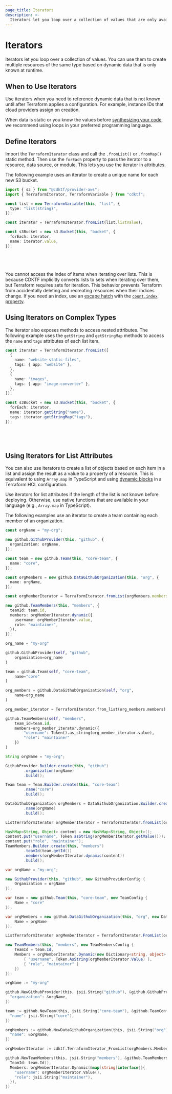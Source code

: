 ```yaml
---
page_title: Iterators
description: >-
  Iterators let you loop over a collection of values that are only available at runtime.
---
```


# Iterators

Iterators let you loop over a collection of values. You can use them to create multiple resources of the same type based on dynamic data that is only known at runtime.

## When to Use Iterators

Use iterators when you need to reference dynamic data that is not known until after Terraform applies a configuration. For example, instance IDs that cloud providers assign on creation.

When data is static or you know the values before [synthesizing your code](/cdktf/cli-reference/commands#synth), we recommend using loops in your preferred programming language.

## Define Iterators

Import the `TerraformIterator` class and call the `.fromList()` or `.fromMap()` static method. Then use the `forEach` property to pass the iterator to a resource, data source, or module. This lets you use the iterator in attributes.

The following example uses an iterator to create a unique name for each new S3 bucket.

<!-- #NEXT_CODE_BLOCK_SOURCE:python examples/python/documentation#iterators-define-iterators -->
<!-- #NEXT_CODE_BLOCK_SOURCE:java examples/java/documentation#iterators-define-iterators -->

<CodeTabs>

```typescript
import { s3 } from "@cdktf/provider-aws";
import { TerraformIterator, TerraformVariable } from "cdktf";

const list = new TerraformVariable(this, "list", {
  type: "list(string)",
});

const iterator = TerraformIterator.fromList(list.listValue);

const s3Bucket = new s3.Bucket(this, "bucket", {
  forEach: iterator,
  name: iterator.value,
});
```

```python
```

```java
```

```csharp
```

```go
```

</CodeTabs>

You cannot access the index of items when iterating over lists. This is because CDKTF implicitly converts lists to sets when iterating over them, but Terraform requires sets for iteration. This behavior prevents Terraform from accidentally deleting and recreating resources when their indices change. If you need an index, use an [escape hatch](/cdktf/concepts/resources#escape-hatch) with the [`count.index` property](/language/meta-arguments/count).

## Using Iterators on Complex Types

The iterator also exposes methods to access nested attributes. The following example uses the `getString` and `getStringMap` methods to access the `name` and `tags` attributes of each list item.

<!-- #NEXT_CODE_BLOCK_SOURCE:python examples/python/documentation#iterators-iterators-complex-types -->
<!-- #NEXT_CODE_BLOCK_SOURCE:java examples/java/documentation#iterators-iterators-complex-types -->

<CodeTabs>

```typescript
const iterator = TerraformIterator.fromList([
  {
    name: "website-static-files",
    tags: { app: "website" },
  },
  {
    name: "images",
    tags: { app: "image-converter" },
  },
]);

const s3Bucket = new s3.Bucket(this, "bucket", {
  forEach: iterator,
  name: iterator.getString("name"),
  tags: iterator.getStringMap("tags"),
});
```

```python
```

```java
```

```csharp
```

```go
```

</CodeTabs>

## Using Iterators for List Attributes

You can also use iterators to create a list of objects based on each item in a list and assign the result as a value to a property of a resource. This is equivalent to using `Array.map` in TypeScript and using [dynamic blocks](/language/expressions/dynamic-blocks) in a Terraform HCL configuration.

Use iterators for list attributes if the length of the list is not known before deploying. Otherwise, use native functions that are available in your language (e.g., `Array.map` in TypeScript).

The following examples use an iterator to create a team containing each member of an organization.

<CodeTabs>

```typescript
const orgName = "my-org";

new github.GithubProvider(this, "github", {
  organization: orgName,
});

const team = new github.Team(this, "core-team", {
  name: "core",
});

const orgMembers = new github.DataGithubOrganization(this, "org", {
  name: orgName,
});

const orgMemberIterator = TerraformIterator.fromList(orgMembers.members);

new github.TeamMembers(this, "members", {
  teamId: team.id,
  members: orgMemberIterator.dynamic({
    username: orgMemberIterator.value,
    role: "maintainer",
  }),
});
```

```python
org_name = "my-org"

github.GithubProvider(self, "github",
    organization=org_name
)

team = github.Team(self, "core-team",
    name="core"
)

org_members = github.DataGithubOrganization(self, "org",
    name=org_name
)

org_member_iterator = TerraformIterator.from_list(org_members.members)

github.TeamMembers(self, "members",
    team_id=team.id,
    members=org_member_iterator.dynamic({
        "username": Token().as_string(org_member_iterator.value),
        "role": "maintainer"
    })
)
```

```java
String orgName = "my-org";

GithubProvider.Builder.create(this, "github")
        .organization(orgName)
        .build();

Team team = Team.Builder.create(this, "core-team")
        .name("core")
        .build();

DataGithubOrganization orgMembers = DataGithubOrganization.Builder.create(this, "org")
        .name(orgName)
        .build();

ListTerraformIterator orgMemberIterator = TerraformIterator.fromList(orgMembers.getMembers());

HashMap<String, Object> content = new HashMap<String, Object>();
content.put("username", Token.asString(orgMemberIterator.getValue()));
content.put("role", "maintainer");
TeamMembers.Builder.create(this, "members")
        .teamId(team.getId())
        .members(orgMemberIterator.dynamic(content))
        .build();
```

```csharp
var orgName = "my-org";

new GithubProvider(this, "github", new GithubProviderConfig {
    Organization = orgName
});

var team = new github.Team(this, "core-team", new TeamConfig {
    Name = "core"
});

var orgMembers = new github.DataGithubOrganization(this, "org", new DataGithubOrganizationConfig {
    Name = orgName
});

ListTerraformIterator orgMemberIterator = TerraformIterator.FromList(orgMembers.Members);

new TeamMembers(this, "members", new TeamMembersConfig {
    TeamId = team.Id,
    Members = orgMemberIterator.Dynamic(new Dictionary<string, object> {
        { "username", Token.AsString(orgMemberIterator.Value) },
        { "role", "maintainer" }
    })
});
```

```go
orgName := "my-org"

github.NewGithubProvider(this, jsii.String("github"), &github.GithubProviderConfig{
  "organization": &orgName,
})

team := github.NewTeam(this, jsii.String("core-team"), &github.TeamConfig{
  "name": jsii.String("core"),
})

orgMembers := github.NewDataGithubOrganization(this, jsii.String("org"), &github.DataGithubOrganizationConfig{
  "name": &orgName,
})

orgMemberIterator := cdktf.TerraformIterator_FromList(orgMembers.Members())

github.NewTeamMembers(this, jsii.String("members"), &github.TeamMembersConfig{
  TeamId: team.Id(),
  Members: orgMemberIterator.Dynamic(&map[string]interface{}{
    "username": orgMemberIterator.Value(),
    "role": jsii.String("maintainer"),
  }),
})
```

</CodeTabs>
